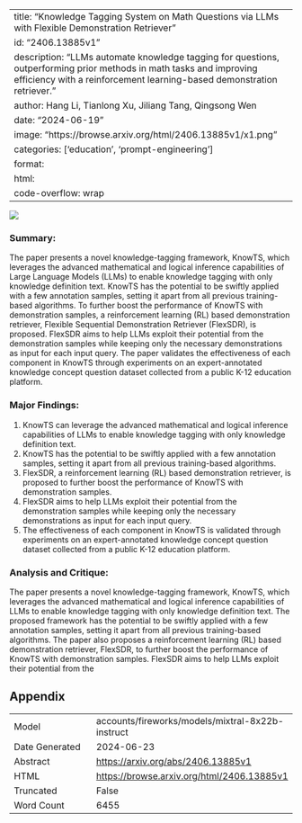 
---
title: "Knowledge Tagging System on Math Questions via LLMs with Flexible Demonstration Retriever"
id: "2406.13885v1"
description: "LLMs automate knowledge tagging for questions, outperforming prior methods in math tasks and improving efficiency with a reinforcement learning-based demonstration retriever."
author: Hang Li, Tianlong Xu, Jiliang Tang, Qingsong Wen
date: "2024-06-19"
image: "https://browse.arxiv.org/html/2406.13885v1/x1.png"
categories: ['education', 'prompt-engineering']
format:
  html:
    code-overflow: wrap
---

![](https://browse.arxiv.org/html/2406.13885v1/x1.png)

### Summary:

The paper presents a novel knowledge-tagging framework, KnowTS, which leverages the advanced mathematical and logical inference capabilities of Large Language Models (LLMs) to enable knowledge tagging with only knowledge definition text. KnowTS has the potential to be swiftly applied with a few annotation samples, setting it apart from all previous training-based algorithms. To further boost the performance of KnowTS with demonstration samples, a reinforcement learning (RL) based demonstration retriever, Flexible Sequential Demonstration Retriever (FlexSDR), is proposed. FlexSDR aims to help LLMs exploit their potential from the demonstration samples while keeping only the necessary demonstrations as input for each input query. The paper validates the effectiveness of each component in KnowTS through experiments on an expert-annotated knowledge concept question dataset collected from a public K-12 education platform.

### Major Findings:

1. KnowTS can leverage the advanced mathematical and logical inference capabilities of LLMs to enable knowledge tagging with only knowledge definition text.
2. KnowTS has the potential to be swiftly applied with a few annotation samples, setting it apart from all previous training-based algorithms.
3. FlexSDR, a reinforcement learning (RL) based demonstration retriever, is proposed to further boost the performance of KnowTS with demonstration samples.
4. FlexSDR aims to help LLMs exploit their potential from the demonstration samples while keeping only the necessary demonstrations as input for each input query.
5. The effectiveness of each component in KnowTS is validated through experiments on an expert-annotated knowledge concept question dataset collected from a public K-12 education platform.

### Analysis and Critique:

The paper presents a novel knowledge-tagging framework, KnowTS, which leverages the advanced mathematical and logical inference capabilities of LLMs to enable knowledge tagging with only knowledge definition text. The proposed framework has the potential to be swiftly applied with a few annotation samples, setting it apart from all previous training-based algorithms. The paper also proposes a reinforcement learning (RL) based demonstration retriever, FlexSDR, to further boost the performance of KnowTS with demonstration samples. FlexSDR aims to help LLMs exploit their potential from the

## Appendix

|          |          |
|----------|----------|
| Model     | accounts/fireworks/models/mixtral-8x22b-instruct       |
| Date Generated     | 2024-06-23       |
| Abstract | [https://arxiv.org/abs/2406.13885v1](https://arxiv.org/abs/2406.13885v1)        |
| HTML     | [https://browse.arxiv.org/html/2406.13885v1](https://browse.arxiv.org/html/2406.13885v1)       |
| Truncated       | False       |
| Word Count       | 6455       |